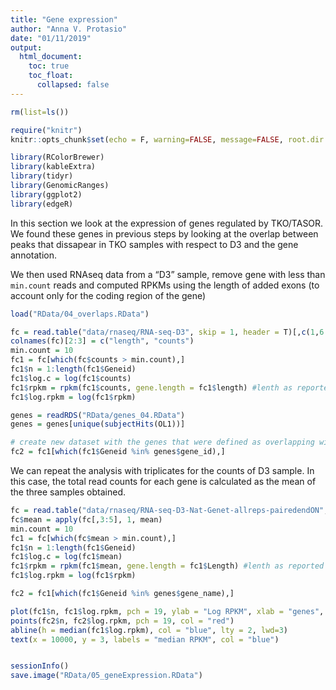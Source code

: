 ```yaml
---
title: "Gene expression"
author: "Anna V. Protasio"
date: "01/11/2019"
output:
  html_document:
    toc: true
    toc_float:
      collapsed: false
---
```


```r
rm(list=ls())

require("knitr")
knitr::opts_chunk$set(echo = F, warning=FALSE, message=FALSE, root.dir = "/Volumes/GoogleDrive/Shared drives/Douse_Protasio/git_repo/cut_and_run_douse")
```

```r
library(RColorBrewer)
library(kableExtra)
library(tidyr)
library(GenomicRanges)
library(ggplot2)
library(edgeR)
```

In this section we look at the expression of genes regulated by TKO/TASOR. We found these genes in previous steps by looking at the overlap between peaks that dissapear in TKO samples with respect to D3 and the gene annotation.

We then used RNAseq data from a "D3" sample, remove gene with less than `min.count` reads and computed RPKMs using the length of added exons (to account only for the coding region of the gene)

```r
load("RData/04_overlaps.RData")

fc = read.table("data/rnaseq/RNA-seq-D3", skip = 1, header = T)[,c(1,6:7)]
colnames(fc)[2:3] = c("length", "counts")
min.count = 10
fc1 = fc[which(fc$counts > min.count),]
fc1$n = 1:length(fc1$Geneid)
fc1$log.c = log(fc1$counts)
fc1$rpkm = rpkm(fc1$counts, gene.length = fc1$length) #lenth as reported in FC is the length of exons and not of gene. 
fc1$log.rpkm = log(fc1$rpkm)

genes = readRDS("RData/genes_04.RData")
genes = genes[unique(subjectHits(OL1))]

# create new dataset with the genes that were defined as overlapping with the peak list
fc2 = fc1[which(fc1$Geneid %in% genes$gene_id),]

```

We can repeat the analysis with triplicates for the counts of D3 sample. In this case, the total read counts for each gene is calculated as the mean of the three samples obtained. 

```r
fc = read.table("data/rnaseq/RNA-seq-D3-Nat-Genet-allreps-pairedendON", skip = 1, header = T)[,c(1,6:9)]
fc$mean = apply(fc[,3:5], 1, mean)
min.count = 10
fc1 = fc[which(fc$mean > min.count),]
fc1$n = 1:length(fc1$Geneid)
fc1$log.c = log(fc1$mean)
fc1$rpkm = rpkm(fc1$mean, gene.length = fc1$Length) #lenth as reported in FC is the length of exons and not of gene. 
fc1$log.rpkm = log(fc1$rpkm)

fc2 = fc1[which(fc1$Geneid %in% genes$gene_name),]

```


```r

plot(fc1$n, fc1$log.rpkm, pch = 19, ylab = "Log RPKM", xlab = "genes", col = "grey", xaxt = "n", main = "Expression of genes found in TKO/D3 peaks (red)\nin a wild-type D3 cell line")
points(fc2$n, fc2$log.rpkm, pch = 19, col = "red")
abline(h = median(fc1$log.rpkm), col = "blue", lty = 2, lwd=3)
text(x = 10000, y = 3, labels = "median RPKM", col = "blue")

```

```r


```

```r
sessionInfo()
save.image("RData/05_geneExpression.RData")

```

